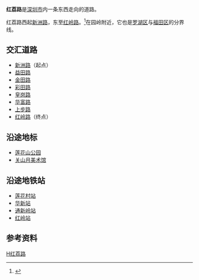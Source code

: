 {{Infobox China Road
|路牌类型=Shenzhen
|中文道路名称=红荔路
|道路名称拼音=Hong Li Lu|道路英文名=Hongli Rd
|图片=Hongli Road at Night Shenzhen.jpg
|图片说明=通新岭/圆岭附近的红荔路
|道路属性=市政路
|道路方向=WE
|道路总长度=
|车速限制=
|行车线数量=
|所在地区={{CHN}}[[广东省|广东省]][[深圳市|深圳市]][[福田区|福田区]]
|起点=[[新洲路|新洲路]]
|终点=[[红岭路|红岭路]]
|道路命名日期=
|命名缘由=
|道路旧名=
|道路动工日期=
|通车日期=
|路段主要建筑=[[关山月美术馆|关山月美术馆]]
}}
'''红荔路'''是[[深圳市|深圳市]]内一条东西走向的道路。

红荔路西起[[新洲路|新洲路]]，东至[[红岭路|红岭路]]。<ref>{{cite web|url=https://www.google.com/maps/place/%E4%B8%AD%E5%9B%BD%E5%B9%BF%E4%B8%9C%E7%9C%81%E6%B7%B1%E5%9C%B3%E7%A6%8F%E7%94%B0%E5%8C%BA%E7%BA%A2%E8%8D%94%E8%B7%AF/@22.5402548,114.0825629,13.25z/data=!4m2!3m1!1s0x3403f440ea23ab35:0x76590acda2802c0d|title=红荔路-Google地图|date=2015-10-25|author=[[Google|Google]]}}</ref>在园岭附近，它也是[[罗湖区|罗湖区]]与[[福田区|福田区]]的分界线。

==交汇道路==
*[[新洲路|新洲路]]（起点）
*[[益田路|益田路]]
*[[金田路|金田路]]
*[[彩田路|彩田路]]
*[[皇岗路|皇岗路]]
*[[华富路|华富路]]
*[[上步路|上步路]]
*[[红岭路|红岭路]]（终点）
==沿途地标==
*[[莲花山公园|莲花山公园]]
*[[关山月美术馆|关山月美术馆]]
==沿途地铁站==
*[[莲花村站|莲花村站]]
*[[华新站|华新站]]
*[[通新岭站|通新岭站]]
*[[红岭站|红岭站]]
==参考资料==
<references/>
{{深圳小作品}}
{{深圳市主要道路}}
[[Category:深圳道路|H红荔路]]
